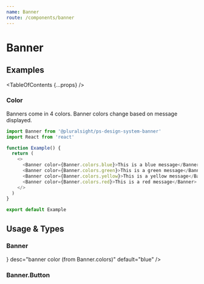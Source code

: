 ```yaml
---
name: Banner
route: /components/banner
---
```



# Banner

## Examples

<TableOfContents {...props} />

### Color

Banners come in 4 colors. Banner colors change based on message displayed.

```typescript
import Banner from '@pluralsight/ps-design-system-banner'
import React from 'react'

function Example() {
  return (
    <>
      <Banner color={Banner.colors.blue}>This is a blue message</Banner>
      <Banner color={Banner.colors.green}>This is a green message</Banner>
      <Banner color={Banner.colors.yellow}>This is a yellow message</Banner>
      <Banner color={Banner.colors.red}>This is a red message</Banner>
    </>
  )
}

export default Example
```

## Usage & Types

<Usage
  install="npm install @pluralsight/ps-design-system-banner"
  import="import Banner from '@pluralsight/ps-design-system-banner'"
  packageName="banner"
  version={props.version}
/>

### Banner

<TypesTable>
  <TypesProp
    name="color"
    type={<TypesEnum enum={Banner.colors} />}
    desc="banner color (from Banner.colors)"
    default="blue"
  />
  <TypesProp
    name="onClick"
    type="Event => ()"
    desc="displays dismiss button, triggered on click"
  />
</TypesTable>

### Banner.Button

<TypesTable>
  <TypesProp name="children" required type="string" desc="visual label" />
  <TypesProp name="href" type="string" />
  <TypesProp name="children" type="Event => ()" />
</TypesTable>

